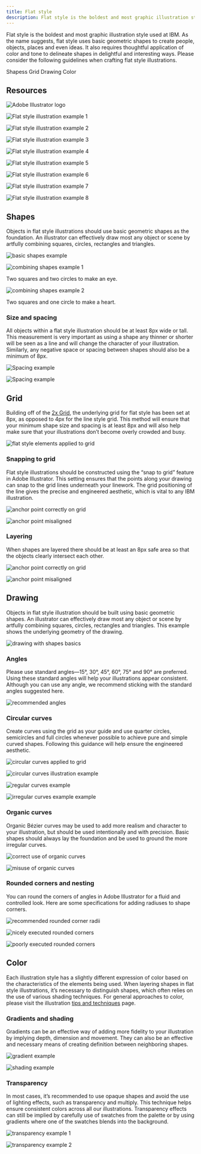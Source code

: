 ```yaml
---
title: Flat style
description: Flat style is the boldest and most graphic illustration style used at IBM. As the name suggests, flat style uses basic geometric shapes to create people, objects, places and even ideas. It also requires thoughtful application of color and tone to delineate shapes in delightful and interesting ways. Please consider the following guidelines when crafting flat style illustrations.
---
```


<PageDescription>

Flat style is the boldest and most graphic illustration style used at IBM. As the name suggests, flat style uses basic geometric shapes to create people, objects, places and even ideas. It also requires thoughtful application of color and tone to delineate shapes in delightful and interesting ways. Please consider the following guidelines when crafting flat style illustrations.

</PageDescription>

<AnchorLinks>
  <AnchorLink>Shapess</AnchorLink>
  <AnchorLink>Grid</AnchorLink>
  <AnchorLink>Drawing</AnchorLink>
  <AnchorLink>Color</AnchorLink>
</AnchorLinks>

## Resources

<Row className="resource-card-group">
<Column colMd={4} colLg={4} noGutterSm>
    <ResourceCard
      subTitle="Flat style starter kit"
      aspectRatio="2:1"
      href="https://github.com/carbon-design-system/carbon/raw/master/packages/pictograms/master/pictogram-master.ai"
      actionIcon="download"
      >

![Adobe Illustrator logo](../images/illustrator.png)

  </ResourceCard>
</Column>
</Row>

![Flat style illustration example 1](./images/flat-style/flat-1.svg)

<Row className="mock-gallery">

<Column colMd={4} colLg={4}>

![Flat style illustration example 2](./images/flat-style/flat-2.png)

</Column>

<Column colMd={4} colLg={4}>

![Flat style illustration example 3](./images/flat-style/flat-3.png)

</Column>

<Column colMd={4} colLg={4}>

![Flat style illustration example 4](./images/flat-style/flat-4.png)

</Column>

</Row>

![Flat style illustration example 5](./images/flat-style/flat-5.png)

<Row className="mock-gallery">

<Column colMd={4} colLg={4}>

![Flat style illustration example 6](./images/flat-style/flat-6.svg)

</Column>

<Column colMd={4} colLg={4}>

![Flat style illustration example 7](./images/flat-style/flat-7.svg)

</Column>

<Column colMd={4} colLg={4}>

![Flat style illustration example 8](./images/flat-style/flat-8.png)

</Column>

</Row>

## Shapes

Objects in flat style illustrations should use basic geometric shapes as the foundation. An illustrator can effectively draw most any object or scene by artfully combining squares, circles, rectangles and triangles.

![basic shapes example](./images/flat-style/shapes.png)

<Row className="mock-gallery">

<Column colMd={4} colLg={4}>

![combining shapes example 1](./images/flat-style/shapes-2.svg)

<Caption>Two squares and two circles to make an eye.</Caption>
</Column>

<Column colMd={4} colLg={4}>

![combining shapes example 2](./images/flat-style/shapes-3.svg)

<Caption>Two squares and one circle to make a heart.</Caption>
</Column>

</Row>


### Size and spacing

All objects within a flat style illustration should be at least 8px wide or tall. This measurement is very important as using a shape any thinner or shorter will be seen as a line and will change the character of your illustration. Similarly, any negative space or spacing between shapes should also be a minimum of 8px.

<Row className="mock-gallery">

<Column colMd={4} colLg={4}>

![Spacing example](./images/flat-style/spacing-1.svg)

</Column>

<Column colMd={4} colLg={4}>

![Spacing example](./images/flat-style/spacing-2.svg)

</Column>

</Row>

## Grid

Building off of the [2x Grid](https://www.ibm.com/design/language/2x-grid), the underlying grid for flat style has been set at 8px, as opposed to 4px for the line style grid. This method will ensure that your minimum shape size and spacing is at least 8px and will also help make sure that your illustrations don’t become overly crowded and busy.

![flat style elements applied to grid](./images/flat-style/grid.png)

### Snapping to grid

Flat style illustrations should be constructed using the “snap to grid” feature in Adobe Illustrator. This setting ensures that the points along your drawing can snap to the grid lines underneath your linework. The grid positioning of the line gives the precise and engineered aesthetic, which is vital to any IBM illustration.

<DoDontRow>
<DoDont caption="Do make sure the anchor point lands clearly on intersecting grid lines.">

![anchor point correctly on grid](./images/flat-style/snapping-do.svg)

</DoDont>
<DoDont type="dont" caption="Don’t forget to use “snap to grid,” or it may result in misaligned anchor points.">

![anchor point misaligned](./images/flat-style/snapping-dont.svg)

</DoDont>
</DoDontRow>

### Layering

When shapes are layered there should be at least an 8px safe area so that the objects clearly intersect each other.

<DoDontRow>
<DoDont caption="Do use clearly arranged shapes with at least 8px of separation.">

![anchor point correctly on grid](./images/flat-style/layering-do.png)

</DoDont>
<DoDont type="dont" caption="Don’t use haphazardly placed shapes with less than 8px of separation.">

![anchor point misaligned](./images/flat-style/layering-dont.png)

</DoDont>
</DoDontRow>

## Drawing

Objects in flat style illustration should be built using basic geometric shapes. An illustrator can effectively draw most any object or scene by artfully combining squares, circles, rectangles and triangles. This example shows the underlying geometry of the drawing.

![drawing with shapes basics](./images/flat-style/drawing.png)

### Angles

Please use standard angles—15°, 30°, 45°, 60°, 75° and 90° are preferred. Using these standard angles will help your illustrations appear consistent. Although you can use any angle, we recommend sticking with the standard angles suggested here.

![recommended angles](./images/flat-style/angles.svg)

### Circular curves

Create curves using the grid as your guide and use quarter circles, semicircles and full circles whenever possible to achieve pure and simple curved shapes. Following this guidance will help ensure the engineered aesthetic.

<Row className="mock-gallery">

<Column colMd={4} colLg={6}>

![circular curves applied to grid](./images/flat-style/curves-1.svg)

</Column>

<Column colMd={4} colLg={6}>

![circular curves illustration example](./images/flat-style/curves-2.svg)

</Column>

</Row>

<DoDontRow>
<DoDont caption="Do use clear and regular curves when possible.">

![regular curves example](./images/flat-style/curves-do.svg)

</DoDont>
<DoDont type="dont" caption="Don't use irregular curves if they can be avoided.">

![irregular curves example example](./images/flat-style/curves-dont.svg)

</DoDont>
</DoDontRow>

### Organic curves

Organic Bézier curves may be used to add more realism and character to your illustration, but should be used intentionally and with precision. Basic shapes should always lay the foundation and be used to ground the more irregular curves.

<Row className="mock-gallery">

<Column colMd={4} colLg={6}>

![correct use of organic curves](./images/flat-style/organic-curves-1.svg)

</Column>

<Column colMd={4} colLg={6}>

![misuse of organic curves](./images/flat-style/organic-curves-2.svg)

</Column>

</Row>

### Rounded corners and nesting

You can round the corners of angles in Adobe Illustrator for a fluid and controlled look. Here are some specifications for adding radiuses to shape corners.

![recommended rounded corner radii](./images/flat-style/rounded.svg)

<DoDontRow>
<DoDont caption="Nested lines that curve should remain equally spaced with increasing radius.">

![nicely executed rounded corners](./images/flat-style/rounded-do.svg)

</DoDont>
<DoDont type="dont" caption="Avoid the use of different corner radiuses in a nested design.">

![poorly executed rounded corners](./images/flat-style/rounded-dont.svg)

</DoDont>
</DoDontRow>

## Color

Each illustration style has a slightly different expression of color based on the characteristics of the elements being used. When layering shapes in flat style illustrations, it’s necessary to distinguish shapes, which often relies on the use of various shading techniques. For general approaches to color, please visit the illustration [tips and techniques](https://www.ibm.com/design/language/illustration/tips-and-techniques) page.

### Gradients and shading

Gradients can be an effective way of adding more fidelity to your illustration by implying depth, dimension and movement. They can also be an effective and necessary means of creating definition between neighboring shapes.

<Row className="mock-gallery">
<Column colMd={4} colLg={4}>

![gradient example](./images/flat-style/gradient-1.png)

</Column>
<Column colMd={4} colLg={4}>

![shading example](./images/flat-style/flat-2.png)

</Column>
</Row>

### Transparency

In most cases, it’s recommended to use opaque shapes and avoid the use of lighting effects, such as transparency and multiply. This technique helps ensure consistent colors across all our illustrations. Transparency effects can still be implied by carefully use of swatches from the palette or by using gradients where one of the swatches blends into the background.

<Row className="mock-gallery">
<Column colMd={4} colLg={4}>

![transparency example 1](./images/flat-style/transparency-1.png)

</Column>
<Column colMd={4} colLg={4}>

![transparency example 2](./images/flat-style/flat-6.svg)

</Column>
</Row>